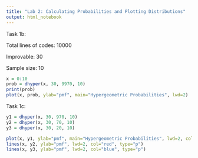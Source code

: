 ```yaml
---
title: "Lab 2: Calculating Probabilities and Plotting Distributions"
output: html_notebook
---
```


Task 1b:

Total lines of codes: 10000

Improvable: 30

Sample size: 10

```r
x = 0:10
prob = dhyper(x, 30, 9970, 10)
print(prob)
plot(x, prob, ylab="pmf", main="Hypergeometric Probabilities", lwd=2)
```

Task 1c:

```r
y1 = dhyper(x, 30, 970, 10)
y2 = dhyper(x, 30, 70, 10)
y3 = dhyper(x, 30, 20, 10)

plot(x, y1, ylab="pmf", main="Hypergeometric Probabilities", lwd=2, col="green")
lines(x, y2, ylab="pmf", lwd=2, col="red", type="p")
lines(x, y3, ylab="pmf", lwd=2, col="blue", type="p")
```
